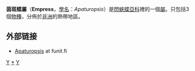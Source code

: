 {{NoteTA
|G1=Butterfly
}}
{{Automatic taxobox
| taxon = Apaturopsis
| image = Apaturopsis cleochares.JPG
| image_caption = 
| authority = Aurivillius, 1898
| type_species = [[茵蛺蝶|茵蛺蝶]] <br />
''Apaturopsis cleochares''
| type_species_authority = Hewitson, 1873
| subdivision_ranks = 種
| subdivision =
* [[茵蛺蝶|茵蛺蝶]] Apaturopsis cleochares
* [[褐茵蛺蝶|褐茵蛺蝶]] Apaturopsis kilusa
* [[鮑茵蛺蝶|鮑茵蛺蝶]] Apaturopsis paulianii
}}

'''茵斑蝶屬'''（'''Empress'''，[[學名|學名]]：''Apaturopsis''）是[[閃蛺蝶亞科|閃蛺蝶亞科]]裡的一個[[屬|屬]]。只包括3個[[物種|物種]]，分佈於[[非洲|非洲]]的熱帶地區。

==外部链接==
*[http://www.nic.funet.fi/pub/sci/bio/life/insecta/lepidoptera/ditrysia/papilionoidea/nymphalidae/apaturinae/apaturopsis/index.html Apaturopsis] at funit.fi{{en}}

{{Commons category|Apaturopsis}}
{{Taxonbar}}

{{閃蛺蝶亞科}}

[[Category:閃蛺蝶亞科|Y]]
[[Category:茵蛺蝶屬|*]]
[[Category:1898年描述的分类群|Y]]